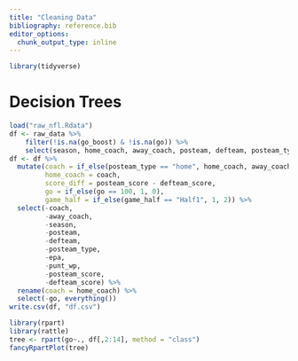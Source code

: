 ```yaml
---
title: "Cleaning Data"
bibliography: reference.bib
editor_options: 
  chunk_output_type: inline
---
```


```r
library(tidyverse)
```

# Decision Trees

```r
load("raw_nfl.Rdata")
df <- raw_data %>%
    filter(!is.na(go_boost) & !is.na(go)) %>%
    select(season, home_coach, away_coach, posteam, defteam, posteam_type, game_half, half_seconds_remaining, ydstogo, yardline_100, posteam_score, defteam_score, posteam, go_boost, go, epa, wp_fail, wp_succeed, wp, fg_make_prob, miss_fg_wp, make_fg_wp, punt_wp)
df <- df %>%
  mutate(coach = if_else(posteam_type == "home", home_coach, away_coach),
         home_coach = coach,
         score_diff = posteam_score - defteam_score,
         go = if_else(go == 100, 1, 0),
         game_half = if_else(game_half == "Half1", 1, 2)) %>%
  select(-coach,
         -away_coach,
         -season,
         -posteam,
         -defteam,
         -posteam_type,
         -epa,
         -punt_wp,
         -posteam_score,
         -defteam_score) %>%
  rename(coach = home_coach) %>%
  select(-go, everything())
write.csv(df, "df.csv")
```


```r
library(rpart)
library(rattle)
tree <- rpart(go~., df[,2:14], method = "class")
fancyRpartPlot(tree)
```

